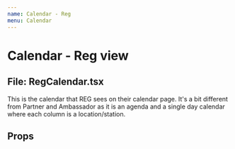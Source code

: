 ```yaml
---
name: Calendar - Reg
menu: Calendar
---
```



# Calendar - Reg view

## File: RegCalendar.tsx

This is the calendar that REG sees on their calendar page. It's a bit different from Partner and Ambassador as it is an agenda and a single day calendar where each column is a location/station.

## Props

<Props of={RegCalendar} />

